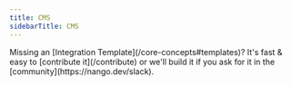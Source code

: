 ```yaml
---
title: CMS
sidebarTitle: CMS
---
```


<Tip>
    Missing an [Integration Template](/core-concepts#templates)? It's fast & easy to [contribute it](/contribute) or we'll build it if you ask for it in the
    [community](https://nango.dev/slack).
</Tip>

<CardGroup cols={4}>
    <Card title="Contentstack" href="/integrations/all/contentstack" color="#68a063" />
</CardGroup>
